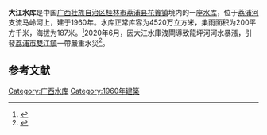 {{Infobox Reservoir 
|name = 大江水库
|nickname = 
|image = 
|image_caption = 
|map = 
|map_caption = 
|pushpin_map = China Guangxi
|pushpin_map_caption = 
|code = BHA52501773
|class = 
|location_of_reservoir = [[广西壮族自治区|广西壮族自治区]][[桂林市|桂林市]][[荔浦县|荔浦县]][[花篢镇|花篢镇]]
|location_of_dam = 
|inflow = 
|outflow = 
|catchment_area = 200
|reservoir_area = 
|mean_depth = 
|maximum_depth = 
|flood_level = 
|normal_water_level = 
|dead_water_level = 
|water_quality = 
|island = 
|maximum_storage_capacity = 
|normal_storage_capacity = 4520万
|dead_storage_capacity = 
|type_of_dam = 
|elevation_of_dam = 
|height_of_dam = 
|length_of_dam = 
|width_of_dam = 
|installed_capacity = 
|irrigated_area =
|start = 
|complete = 1960年
|cost = 
|emigrate = 
|latd = 24.6249
|latm = 
|lats = 
|latNS = N
|longd = 110.2617
|longm = 
|longs = 
|longEW = E
|website = 
|footnotes = 
}}
<mapframe latitude="24.6249" longitude="110.2617" zoom="13" width="280" height="300" align="right" />
'''大江水库'''是中国[[广西壮族自治区|广西壮族自治区]][[桂林市|桂林市]][[荔浦县|荔浦县]][[花篢镇|花篢镇]]境内的一座[[水库|水库]]，位于[[荔浦河|荔浦河]]支流马岭河上，建于1960年。水库正常库容为4520万立方米，集雨面积为200平方千米，海拔为187米。<ref>{{cite web |url=http://brim.ihb.ac.cn/12/CN/12.asp |title=中国大中型水库基本特征数据库 |work=中国生物多样性信息系统内陆水体生物学分部 |deadurl=yes |archiveurl=https://web.archive.org/web/20120402061833/http://brim.ihb.ac.cn/12/CN/12.asp |archivedate=2012-04-02 |access-date=2012-03-28 }}</ref>2020年6月，因大江水庫洩閘導致龍坪河河水暴漲，引發[[荔浦市|荔浦市]][[双江镇_(荔浦市)|雙江鎮]]一帶嚴重水災<ref>{{Cite web|title=【大战大考 记录2020 战洪 严防死守】闻“汛”而动 向险而行|url=http://news.cnhubei.com/content/2020-12/25/content_13524586.html|accessdate=2020-12-25|work=湖北日报网}}</ref>。

== 参考文献 ==
{{Reflist}}

{{广西小作品}}

[[Category:广西水库|Category:广西水库]]
[[Category:1960年建築|Category:1960年建築]]
